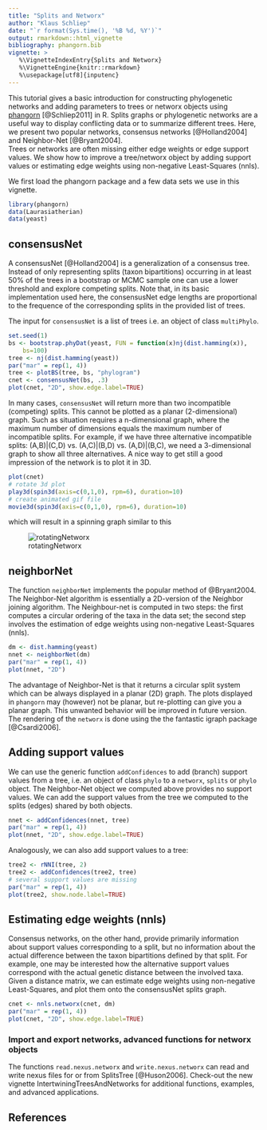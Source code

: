 ```yaml
---
title: "Splits and Networx"
author: "Klaus Schliep"
date: "`r format(Sys.time(), '%B %d, %Y')`"
output: rmarkdown::html_vignette
bibliography: phangorn.bib
vignette: >
   %\VignetteIndexEntry{Splits and Networx}
   %\VignetteEngine{knitr::rmarkdown}
   %\usepackage[utf8]{inputenc}   
---
```



This tutorial gives a basic introduction for constructing phylogenetic networks and adding parameters to trees or networx objects using [phangorn](http://cran.r-project.org/package=phangorn) [@Schliep2011] in R. 
Splits graphs or phylogenetic networks are a useful way to display conflicting data or to summarize different trees. Here, we present two popular networks, consensus networks [@Holland2004]
and Neighbor-Net [@Bryant2004].                                  
Trees or networks are often missing either edge weights or edge support values. We show how to improve a tree/networx object by adding support values or estimating edge weights using non-negative Least-Squares (nnls).

We first load the phangorn package and a few data sets we use in this vignette.
```r
library(phangorn)
data(Laurasiatherian)
data(yeast)
```
## consensusNet
A consensusNet [@Holland2004] is a generalization of a consensus tree. Instead of only representing splits (taxon bipartitions) occurring in at least 50% of the trees in a bootstrap or MCMC sample one can use a lower threshold and explore competing splits. Note that, in its basic implementation used here, the consensusNet edge lengths are proportional to the frequence of the corresponding splits in the provided list of trees. 

The input for `consensusNet` is a list of trees i.e. an object of class `multiPhylo`.
```r
set.seed(1)
bs <- bootstrap.phyDat(yeast, FUN = function(x)nj(dist.hamming(x)), 
    bs=100)
tree <- nj(dist.hamming(yeast))
par("mar" = rep(1, 4))
tree <- plotBS(tree, bs, "phylogram")
cnet <- consensusNet(bs, .3)
plot(cnet, "2D", show.edge.label=TRUE)
```

In many cases, `consensusNet` will return more than two incompatible (competing) splits. This cannot be plotted as a planar (2-dimensional) graph. Such as situation requires a n-dimensional graph, where the maximum number of dimensions equals the maximum number of incompatible splits. For example, if we have three alternative incompatible splits: (A,B)|(C,D) vs. (A,C)|(B,D) vs. (A,D)|(B,C), we need a 3-dimensional graph to show all three alternatives. A nice way to get still a good impression of the network is to plot it in 3D. 

```r
plot(cnet)
# rotate 3d plot
play3d(spin3d(axis=c(0,1,0), rpm=6), duration=10)
# create animated gif file 
movie3d(spin3d(axis=c(0,1,0), rpm=6), duration=10)
```

which will result in a spinning graph similar to this

![rotatingNetworx](movie.gif)


## neighborNet
The function `neighborNet` implements the popular method of @Bryant2004. The Neighbor-Net algorithm is essentially a 2D-version of the Neighbor joining algorithm. The Neighbour-net is computed in two steps: the first computes a circular ordering of the taxa in the data set; the second step involves the estimation of edge weights using non-negative Least-Squares (nnls).    

```r
dm <- dist.hamming(yeast)
nnet <- neighborNet(dm)
par("mar" = rep(1, 4))
plot(nnet, "2D")
```

The advantage of Neighbor-Net is that it returns a circular split system which can be always displayed in a planar (2D) graph. The plots displayed in `phangorn` may (however) not be planar, but re-plotting can give you a planar graph. This unwanted behavior will be improved in future version. 
The rendering of the `networx` is done using the the fantastic igraph package [@Csardi2006]. 


## Adding support values

We can use the generic function `addConfidences` to add (branch) support values from a tree, i.e. an object of class `phylo` to a `networx`, `splits` or `phylo` object. The Neighbor-Net object we computed above provides no support values. We can add the support values from the tree we computed to the splits (edges) shared by both objects. 
```r
nnet <- addConfidences(nnet, tree)
par("mar" = rep(1, 4))
plot(nnet, "2D", show.edge.label=TRUE)
```    

Analogously, we can also add support values to a tree:
```r
tree2 <- rNNI(tree, 2)
tree2 <- addConfidences(tree2, tree)
# several support values are missing
par("mar" = rep(1, 4))
plot(tree2, show.node.label=TRUE)
```   

## Estimating edge weights (nnls)

Consensus networks, on the other hand, provide primarily information about support values corresponding to a split, but no information about the actual difference between the taxon bipartitions defined by that split. For example, one may be interested how the alternative support values correspond with the actual genetic distance between the involved taxa.
Given a distance matrix, we can estimate edge weights using non-negative Least-Squares, and plot them onto the consensusNet splits graph. 
```r
cnet <- nnls.networx(cnet, dm)
par("mar" = rep(1, 4))
plot(cnet, "2D", show.edge.label=TRUE)
```
    
    
### Import and export networks, advanced functions for networx objects 

The functions `read.nexus.networx` and `write.nexus.networx` can read and write nexus files for or from SplitsTree [@Huson2006]. Check-out the new vignette IntertwiningTreesAndNetworks for additional functions, examples, and advanced applications. 

## References
